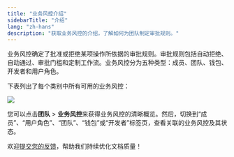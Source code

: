 ```yaml
---
title: "业务风控介绍"
sidebarTitle: "介绍"
lang: "zh-hans"
description: "获取业务风控的介绍，了解如何为团队制定审批规则。"
---
```


业务风控确定了批准或拒绝某项操作所依据的审批规则。审批规则包括自动拒绝、自动通过、审批门槛和定制工作流。业务风控分为五种类型：成员、团队、钱包、开发者和用户角色。

下表列出了每个类别中所有可用的业务风控：

<img src="/cn/images/organization/gov-policies.svg" className="screenshot_full_screen"/>

您可以点击**团队** > **业务风控**来获得业务风控的清晰概览。然后，切换到“成员”、“用户角色”、“团队”、“钱包”或“开发者”标签页，查看关联的业务风控及其状态。

<Tip>欢迎[提交您的反馈](https://forms.zohopublic.com/cobo/form/DocumentFeedbackForm/formperma/QvLOhxJv1_JMsJ-1dleZ8Itb_7rzN-LtgvsDdxosoVI?referrername=manuals)，帮助我们持续优化文档质量！</Tip>